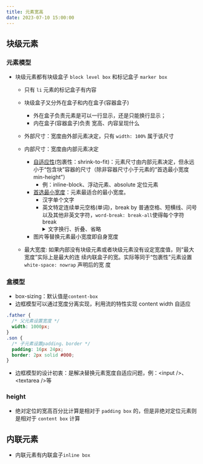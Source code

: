 ```yaml
---
title: 元素宽高
date: 2023-07-10 15:00:00
---
```


## 块级元素

### 元素模型

- 块级元素都有块级盒子 `block level box` 和标记盒子 `marker box`

  - 只有 `li` 元素的标记盒子有内容
  - 块级盒子又分外在盒子和内在盒子(容器盒子)

    - 外在盒子负责元素是可以一行显示，还是只能换行显示；
    - 内在盒子(容器盒子)负责 宽高、内容呈现什么

  - 外部尺寸：宽度由外部元素决定，只有 `width: 100%` 属于该尺寸
  - 内部尺寸：宽度由内部元素决定
    - [自适应性](https://demo.cssworld.cn/3/2-5.php)(包裹性：shrink-to-fit)：元素尺寸由内部元素决定，但永远小于“包含块”容器的尺寸（除非容器尺寸小于元素的“首选最小宽度 min-height”）
      - 例：inline-block、浮动元素、absolute 定位元素
    - [首选最小宽度](https://demo.cssworld.cn/3/2-6.php)：元素最适合的最小宽度。
      - 汉字单个文字
      - 英文特定连续单元空格(单词)，break by 普通空格、短横线、问号以及其他非英文字符，`word-break: break-all`使得每个字符 break
        <details>
          <summary>文字换行、折叠、省略</summary>
          <img src="/images/word-break.jpeg" />
        </details>
    - 图片等替换元素最小宽度即自身宽度
  - 最大宽度: 如果内部没有块级元素或者块级元素没有设定宽度值，则“最大宽度”实际上是最大的连 续内联盒子的宽。实际等同于“包裹性”元素设置 `white-space: nowrap` 声明后的宽
    度

### 盒模型

- box-sizing：默认值是`content-box`
- 边框模型可以通过宽度分离实现，利用流的特性实现 content width 自适应

```css
.father {
  /* 父元素设置宽度 */
  width: 1000px;
}
.son {
  /* 子元素设置padding、border */
  padding: 16px 24px;
  border: 2px solid #000;
}
```

- 边框模型的设计初衷：是解决替换元素宽度自适应问题，例：&lt;input /&gt;、&lt;textarea /&gt;等

### height

- 绝对定位的宽高百分比计算是相对于 `padding box` 的，但是非绝对定位元素则是相对于 `content box` 计算

## 内联元素

- 内联元素有内联盒子`inline box`
